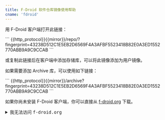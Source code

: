 ```yaml
---
title: F-Droid 软件仓库镜像使用帮助
cname: 'fdroid'
---
```



用 F-Droid 客户端打开此链接：

<CodeBlock>
```
{{http_protocol}}{{mirror}}/repo/?fingerprint=43238D512C1E5EB2D6569F4A3AFBF5523418B82E0A3ED1552770ABB9A9C9CCAB 
```
</CodeBlock>

或复制此链接后在客户端中添加存储库，可以将此镜像添加为用户镜像。

如果需要添加 Archive 库，可以使用如下链接：

<CodeBlock>
```
{{http_protocol}}{{mirror}}/archive?fingerprint=43238D512C1E5EB2D6569F4A3AFBF5523418B82E0A3ED1552770ABB9A9C9CCAB
```
</CodeBlock>

如果你尚未安装 F-Droid 客户端，你可以直接从 [f-droid.org](https://f-droid.org) 下载。
<details>
<summary>我无法访问 <tt>f-droid.org</tt></summary>
<p>对于首次安装的用户，<tt>f-droid.org</tt> 是官方下载地址，也应当始终是你的首选。如果你无法访问此网站，那么下方有其他选项。你将需要格外谨慎，确保使用你信任的来源。恶意行为者可能会将你带到有伪造及潜在恶意的 F-Droid 客户端。</p>

<h3>从其他来源下载</h3>
<p>这些替代来源由 F-Droid 团队提供，请验证它们正确：</p>
<ul>
<li><a href="https://gitlab.com/fdroid/fdroidclient/-/releases/">https://gitlab.com/fdroid/fdroidclient/-/releases/</a></li>
<li><a href="https://github.com/f-droid/fdroidclient/releases/">https://github.com/f-droid/fdroidclient/releases/</a></li>
<li><a href="https://cloudflare.f-droid.org/">https://cloudflare.f-droid.org/</a></li>
</ul>
<p>还是不走运？你可以直接从此镜像下载最新版本：</p>

<CodeBlock>
```
{{http_protocol}}{{mirror}}/archive/org.fdroid.fdroid_1019052.apk
```
</CodeBlock>

<p>如果你知道怎样验证 PGP 签名，你可以从这里下载它：</p>

<CodeBlock>
```
{{http_protocol}}{{mirror}}/archive/org.fdroid.fdroid_1019052.apk.asc
```
</CodeBlock>

</details>
